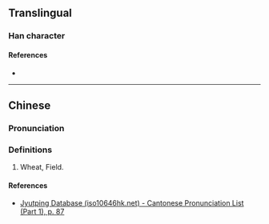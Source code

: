 {{character info/new}}
==Translingual==

===Han character===
{{Han char|rn=32|rad=土|as=08|sn=11|four=|canj=GOMB|ids=⿰土侖}}

====References====
* {{Han ref|kx=0230.330|dkj=05173|dj=0466.380|hdz=10455.050|uh=57E8|ud=22504}}

----

==Chinese==
{{zh-forms|s=𫭢}}

===Pronunciation===
{{zh-pron
|m=lǔn
|c=leon4
|cat=
}}

===Definitions===
{{zh-hanzi}}

# Wheat, Field.

====References====
* [http://www.iso10646hk.net/jp/document/download.jsp Jyutping Database (iso10646hk.net) - Cantonese Pronunciation List (Part 1), p. 87]